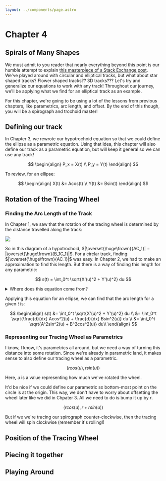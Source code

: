 ```yaml
---
layout: ../components/page.astro
---
```


# Chapter 4

## Spirals of Many Shapes

We must admit to you reader that nearly everything beyond this point is our humble attempt to explain [this masterpiece of a Stack Exchange post](https://math.stackexchange.com/a/32923). We've played around with circular and elliptical tracks, but what about star shaped tracks? Flower shaped tracks?? 3D tracks??? Let's try and generalize our equations to work with any track! Throughout our journey, we'll be applying what we find for an elliptical track as an example.

For this chapter, we're going to be using a lot of the lessons from previous chapters, like parametrics, arc length, and offset. By the end of this though, you will be a spirograph and trochoid master!

## Defining our track

In Chapter 3, we rewrote our hypotrochoid equation so that we could define the ellipse as a parametric equation. Using that idea, this chapter will also define our track as a parametric equation, but will keep it general so we can use any track!

$$
\begin{align}
P_x = X(t) \\
P_y = Y(t)
\end{align}
$$

To review, for an ellipse:

$$
\begin{align}
X(t) &= Acos(t) \\
Y(t) &= Bsin(t)
\end{align}
$$

## Rotation of the Tracing Wheel

### Finding the Arc Length of the Track

In Chapter 1, we saw that the rotation of the tracing wheel is determined by the distance travelled along the track:

<img src="/spirographs/assets/inner4.jpg" />

So in this diagram of a hypotrochoid, $|\overset{\huge\frown}{AC_1}| = |\overset{\huge\frown}{B_1C_1}|$. For a circlar track, finding $|\overset{\huge\frown}{AC_1}|$ was easy. In Chapter 2, we had to make an approximation to find this length. But there is a way of finding this length for any parametric:

$$
s(t) = \int_0^t \sqrt{X'(u)^2 + Y'(u)^2} du
$$

<details>
    <summary>Where does this equation come from?</summary>
    From calculus' greatest friend: approximation with refinement. We can approximate a parametric curve as a bunch of tiny
    little lines. Take a look [here](https://www.youtube.com/watch?v=X8N21DrWmjU).
</details>

Applying this equation for an ellipse, we can find that the arc length for a given $t$ is:

$$
\begin{align}
s(t) &= \int_0^t \sqrt{X'(u)^2 + Y'(u)^2} du \\
    &= \int_0^t \sqrt{\frac{d}{dx} Acos^2(u) + \frac{d}{dx} Bsin^2(u)} du \\
    &= \int_0^t \sqrt{A^2sin^2(u) + B^2cos^2(u)} du\\
\end{align}
$$

### Representing our Tracing Wheel as Parametrics

I know, I know, it's parametrics all around, but we need a way of turning this distance into some rotation. Since we're already in parametric land, it makes sense to also define our tracing wheel as a parametric.

$$
(rcos(u), rsin(u))
$$

Here, $u$ is a value representing how much we've rotated the wheel.

It'd be nice if we could define our parametric so bottom-most point on the circle is at the origin. This way, we don't have to worry about offsetting the wheel later like we did in Chpater 3. All we need to do is bump it up by $r$.

$$
(rcos(u), r + rsin(u))
$$

But if we we're tracing our spirograph counter-clockwise, then the tracing wheel will spin clockwise (remember it's rolling!)

## Position of the Tracing Wheel

## Piecing it together

## Playing Around
